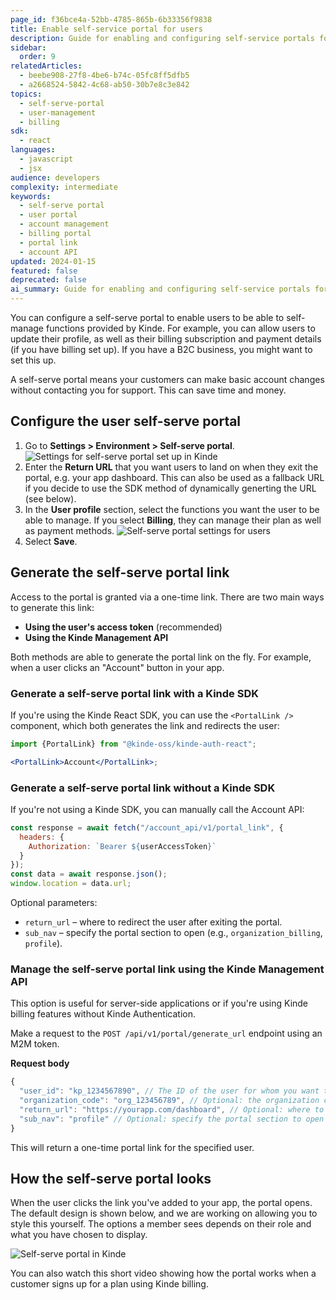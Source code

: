 ```yaml
---
page_id: f36bce4a-52bb-4785-865b-6b33356f9838
title: Enable self-service portal for users
description: Guide for enabling and configuring self-service portals for users including profile management, billing access, and multiple methods for generating portal links with SDK and API examples.
sidebar:
  order: 9
relatedArticles:
  - beebe908-27f8-4be6-b74c-05fc8ff5dfb5
  - a2668524-5842-4c68-ab50-30b7e8c3e842
topics:
  - self-serve-portal
  - user-management
  - billing
sdk:
  - react
languages:
  - javascript
  - jsx
audience: developers
complexity: intermediate
keywords:
  - self-serve portal
  - user portal
  - account management
  - billing portal
  - portal link
  - account API
updated: 2024-01-15
featured: false
deprecated: false
ai_summary: Guide for enabling and configuring self-service portals for users including profile management, billing access, and multiple methods for generating portal links with SDK and API examples.
---
```


You can configure a self-serve portal to enable users to be able to self-manage functions provided by Kinde. For example, you can allow users to update their profile, as well as their billing subscription and payment details (if you have billing set up). If you have a B2C business, you might want to set this up.

A self-serve portal means your customers can make basic account changes without contacting you for support. This can save time and money.

## Configure the user self-serve portal

1. Go to **Settings > Environment > Self-serve portal**.
   ![Settings for self-serve portal set up in Kinde](https://imagedelivery.net/skPPZTHzSlcslvHjesZQcQ/81169031-611b-402a-20f7-47c84f53b600/public)
2. Enter the **Return URL** that you want users to land on when they exit the portal, e.g. your app dashboard. This can also be used as a fallback URL if you decide to use the SDK method of dynamically generting the URL (see below).
3. In the **User profile** section, select the functions you want the user to be able to manage. If you select **Billing**, they can manage their plan as well as payment methods.
   ![Self-serve portal settings for users](https://imagedelivery.net/skPPZTHzSlcslvHjesZQcQ/f821e9c5-497d-41f0-b373-2755320d1c00/public)
4. Select **Save**.

## Generate the self-serve portal link

Access to the portal is granted via a one-time link. There are two main ways to generate this link:

- **Using the user's access token** (recommended)
- **Using the Kinde Management API**

Both methods are able to generate the portal link on the fly. For example, when a user clicks an "Account" button in your app.

### Generate a self-serve portal link with a Kinde SDK

If you're using the Kinde React SDK, you can use the `<PortalLink />` component, which both generates the link and redirects the user:

```jsx
import {PortalLink} from "@kinde-oss/kinde-auth-react";

<PortalLink>Account</PortalLink>;
```

### Generate a self-serve portal link without a Kinde SDK

If you're not using a Kinde SDK, you can manually call the Account API:

```js
const response = await fetch("/account_api/v1/portal_link", {
  headers: {
    Authorization: `Bearer ${userAccessToken}`
  }
});
const data = await response.json();
window.location = data.url;
```

Optional parameters:

- `return_url` – where to redirect the user after exiting the portal.
- `sub_nav` – specify the portal section to open (e.g., `organization_billing`, `profile`).

### Manage the self-serve portal link using the Kinde Management API

This option is useful for server-side applications or if you're using Kinde billing features without Kinde Authentication.

Make a request to the `POST /api/v1/portal/generate_url` endpoint using an M2M token.

**Request body**

```js
{
  "user_id": "kp_1234567890", // The ID of the user for whom you want to generate the portal link
  "organization_code": "org_123456789", // Optional: the organization code for which the portal link is generated
  "return_url": "https://yourapp.com/dashboard", // Optional: where to redirect the user after exiting the portal
  "sub_nav": "profile" // Optional: specify the portal section to open (e.g., `organization_billing`, `profile`)
}
```

This will return a one-time portal link for the specified user.

## How the self-serve portal looks

When the user clicks the link you've added to your app, the portal opens. The default design is shown below, and we are working on allowing you to style this yourself. The options a member sees depends on their role and what you have chosen to display.

![Self-serve portal in Kinde](https://imagedelivery.net/skPPZTHzSlcslvHjesZQcQ/4b3574c5-a499-4da5-e8d0-467d56255e00/public)

You can also watch this short video showing how the portal works when a customer signs up for a plan using Kinde billing.

<YoutubeVideo videoId="xxVwZW8OxIA" videoTitle="The customer billing experience with Kinde"/>
